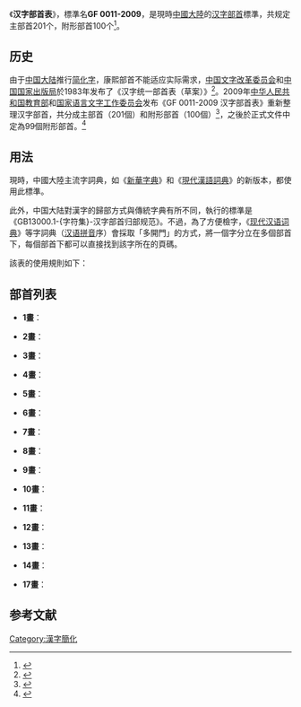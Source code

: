 《'''汉字部首表'''》，標準名'''GF 0011-2009'''，是現時[[中國大陸|中國大陸]]的[[汉字|汉字]][[部首|部首]]標準，共规定主部首201个，附形部首100个<ref>{{cite web |url=http://www.china-language.gov.cn/9/2009_9_23/1_9_4344_0_1253687722552.html |title=存档副本 |accessdate=2016-01-07 |deadurl=yes |archiveurl=https://web.archive.org/web/20150923202814/http://www.china-language.gov.cn/9/2009_9_23/1_9_4344_0_1253687722552.html |archivedate=2015-09-23 }}</ref>。

==历史==
由于[[中国大陆|中国大陆]]推行[[简化字|简化字]]，康熙部首不能适应实际需求，[[中国文字改革委员会|中国文字改革委员会]]和[[中国国家出版局|中国国家出版局]]於1983年发布了《汉字统一部首表（草案）》<ref>{{cite web |url=http://www.china-language.gov.cn/wenziguifan/scanning/gfsc/gfbz10.htm |title=汉字统一部首表（草案） |accessdate=2013-03-26 |deadurl=yes |archiveurl=https://web.archive.org/web/20130524144704/http://www.china-language.gov.cn/wenziguifan/scanning/gfsc/gfbz10.htm |archivedate=2013-05-24}}</ref>。2009年[[中华人民共和国教育部|中华人民共和国教育部]]和[[国家语言文字工作委员会|国家语言文字工作委员会]]发布《GF 0011-2009 汉字部首表》重新整理汉字部首，共分成主部首（201個）和附形部首（100個）<ref>{{cite web |url=http://www.moe.gov.cn/ewebeditor/uploadfile/2015/01/13/20150113090108815.pdf |title=汉字部首表 |publisher=[[中华人民共和国教育部|中华人民共和国教育部]] |date=2009-01-12 |accessdate=2021-01-03 |archive-date=2018-12-23 |archive-url=https://web.archive.org/web/20181223005031/http://www.moe.gov.cn/ewebeditor/uploadfile/2015/01/13/20150113090108815.pdf |dead-url=no }}</ref>，之後於正式文件中定為99個附形部首。<ref>{{Cite web|url=http://www.moe.gov.cn/jyb_xwfb/xw_fbh/moe_2069/moe_2590/moe_2653/moe_2654/tnull_44668.html|title=国家语委发布《汉字部首表》 规定主部首201个|publisher=中华人民共和国教育部政府门户网站|date=2009-02-25|access-date=2021-01-03|archive-date=2021-08-09|archive-url=https://web.archive.org/web/20210809154327/http://www.moe.gov.cn/jyb_xwfb/xw_fbh/moe_2069/moe_2590/moe_2653/moe_2654/tnull_44668.html|dead-url=no}}</ref>

==用法==
現時，中國大陸主流字詞典，如《[[新華字典|新華字典]]》和《[[現代漢語詞典|現代漢語詞典]]》的新版本，都使用此標準。

此外，中国大陆對漢字的歸部方式與傳統字典有所不同，執行的標準是《GB13000.1-{字符集}-汉字部首归部规范》。不過，為了方便檢字，《[[现代汉语词典|现代汉语词典]]》等字詞典（[[汉语拼音|汉语拼音]]序）會採取「多開門」的方式，將一個字分立在多個部首下，每個部首下都可以直接找到該字所在的頁碼。

該表的使用規則如下：

{{Quote|
6.1 使用本部首表时，一般应以主部首为主。

6.2 在某些情况下，对本表的使用可根据需要作变通处理，但部首总数、序号及形体应与本部首表保持一致，并须对变通情况作出具体说明。

: a 某些辞书（如大型字、词典，古汉语字、词典）可根据传统和实际需要，用繁体部首或变形、从属部首作为主部首。如“-{風（风）}-”、“-{貝（贝）}-”；“-{艸（艹〕}-”、“-{辵（辶）}-”、“玉（王）”。
: b 某些辞书可同时采用主部首和收字较多的附形部首。如王（玉）可将-{从}-“王”的字归入“王”部，将从“玉”的字归入“玉”部，两部的序号均为61。又如-{车（車）}-，简、繁体都收的辞书可将简化字归入“-{车}-”部，将繁体字归入“-{車}-”部，两部的序号均为68。
: c 用于旧印刷字形的检索时，可将本表的部首转换为旧印刷字形，部首序号不变。如“30 ⺾”转换为“30 {{lang|zh-Hant|⺿}}”，“49 ⻌”转换为“49 ⻍”。新旧字形同时存在的字集中，旧字形可归入对应的新字形部首，如“-{黃}-”归入“-{黄}-”部，“-{靑}-”归入“青”部。

6.3 在汉字部首排序中，当某些部首下无字时，一般也应将这些无字部首列出，以保持部首表的完整。
}}

==部首列表==
* '''1畫'''： {{lang|zh-Hant|一 丨 丿 丶 乛}}

* '''2畫'''： {{lang|zh-Hant|十 厂 匚 卜 冂 八 人 勹 儿 匕 几 亠 冫 冖 凵 卩 刀 力 又 厶 廴}}

* '''3畫'''： {{lang|zh-Hant|干 工 土 艹 寸 廾 大 尢 弋 小 口 囗 山 巾 彳 彡 夕 夂 丬 广 门 宀 辶 彐 尸 己 弓 子 屮 女 飞 马 么 巛}}

* '''4畫'''： {{lang|zh-Hant|王 无 韦 木 支 犬 歹 车 牙 戈 比 瓦 止 攴 日 贝 水 见 牛 手 气 毛 长 片 斤 爪 父 月 氏 欠 风 殳 文 方 火 斗 户 心 毋}}

* '''5畫'''： {{lang|zh-Hant|示 甘 石 龙 业 目 田 罒 皿 生 矢 禾 白 瓜 鸟 疒 立 穴 疋 皮 癶 矛}}

* '''6畫'''： {{lang|zh-Hant|耒 老 耳 臣 覀 而 页 至 虍 虫 肉 缶 舌 竹 臼 自 血 舟 色 齐 衣 羊 米 聿 艮 羽 糸}}

* '''7畫'''： {{lang|zh-Hant|麦 走 赤 豆 酉 辰 豕 卤 里 足 邑 身 釆 谷 豸 龟 角 言 辛}}

* '''8畫'''： {{lang|zh-Hant|青 龺 雨 非 齿 黾 隹 阜 金 鱼 隶}}

* '''9畫'''： {{lang|zh-Hant|革 面 韭 骨 香 鬼 食 音 首}}

* '''10畫'''： {{lang|zh-Hant|髟 鬲 鬥 高}}

* '''11畫'''： {{lang|zh-Hant|黄 麻 鹿}}

* '''12畫'''： {{lang|zh-Hant|鼎 黑 黍}}

* '''13畫'''： {{lang|zh-Hant|鼓 鼠}}

* '''14畫'''： {{lang|zh-Hant|鼻}}

* '''17畫'''： {{lang|zh-Hant|龠}}

==参考文献==
{{reflist}}

{{簡體中文部首}}
[[Category:漢字簡化|Category:漢字簡化]]